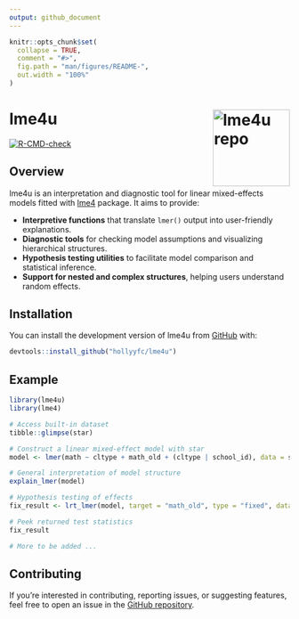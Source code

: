 ```yaml
---
output: github_document
---
```


<!-- README.md is generated from README.Rmd. Please edit that file -->

```r
knitr::opts_chunk$set(
  collapse = TRUE,
  comment = "#>",
  fig.path = "man/figures/README-",
  out.width = "100%"
)
```

# lme4u <a href="https://github.com/hollyyfc/lme4u"><img src="man/figures/logo.png" align="right" height="138" alt="lme4u repo" /></a>

<!-- badges: start -->
[![R-CMD-check](https://github.com/hollyyfc/lme4u/actions/workflows/R-CMD-check.yaml/badge.svg)](https://github.com/hollyyfc/lme4u/actions/workflows/R-CMD-check.yaml)
<!-- badges: end -->

## Overview

lme4u is an interpretation and diagnostic tool for linear mixed-effects models fitted with [lme4](https://cran.r-project.org/web/packages/lme4/index.html) package. It aims to provide:

- **Interpretive functions** that translate `lmer()` output into user-friendly explanations.
- **Diagnostic tools** for checking model assumptions and visualizing hierarchical structures.
- **Hypothesis testing utilities** to facilitate model comparison and statistical inference.
- **Support for nested and complex structures**, helping users understand random effects.

## Installation

You can install the development version of lme4u from [GitHub](https://github.com/) with:

```r
devtools::install_github("hollyyfc/lme4u")
```

## Example

```r
library(lme4u)
library(lme4)

# Access built-in dataset
tibble::glimpse(star)

# Construct a linear mixed-effect model with star
model <- lmer(math ~ cltype + math_old + (cltype | school_id), data = star)

# General interpretation of model structure
explain_lmer(model)

# Hypothesis testing of effects
fix_result <- lrt_lmer(model, target = "math_old", type = "fixed", data = star)

# Peek returned test statistics
fix_result

# More to be added ...
```

## Contributing

If you’re interested in contributing, reporting issues, or suggesting features, feel free to open an issue in the [GitHub repository](https://github.com/hollyyfc/lme4u/issues).

